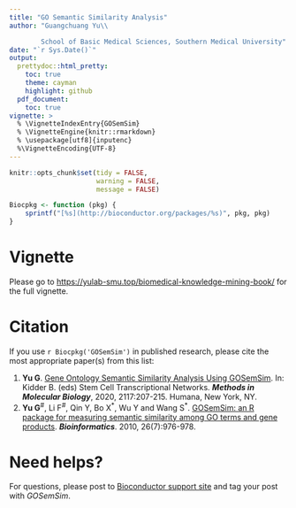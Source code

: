 ```yaml
---
title: "GO Semantic Similarity Analysis"
author: "Guangchuang Yu\\

        School of Basic Medical Sciences, Southern Medical University"
date: "`r Sys.Date()`"
output:
  prettydoc::html_pretty:
    toc: true
    theme: cayman
    highlight: github
  pdf_document:
    toc: true
vignette: >
  % \VignetteIndexEntry{GOSemSim}
  % \VignetteEngine{knitr::rmarkdown}
  % \usepackage[utf8]{inputenc}
  %\VignetteEncoding{UTF-8}
---
```


```r
knitr::opts_chunk$set(tidy = FALSE,
                      warning = FALSE,
                      message = FALSE)
```

```r
Biocpkg <- function (pkg) {
    sprintf("[%s](http://bioconductor.org/packages/%s)", pkg, pkg)
}
```

# Vignette

Please go to <https://yulab-smu.top/biomedical-knowledge-mining-book/> for the full vignette.


# Citation


If you use `r Biocpkg('GOSemSim')` in published research, please cite the most appropriate paper(s) from this list:

1. **Yu G**. [Gene Ontology Semantic Similarity Analysis Using GOSemSim](http://dx.doi.org/10.1007/978-1-0716-0301-7_11). In: Kidder B. (eds) Stem Cell Transcriptional Networks. **_Methods in Molecular Biology_**, 2020, 2117:207-215. Humana, New York, NY. 
2. **Yu G**^#^, Li F^#^, Qin Y, Bo X^\*^, Wu Y and Wang S^\*^. [GOSemSim: an R package for measuring semantic similarity among GO terms and gene products](http://dx.doi.org/10.1093/bioinformatics/btq064). **_Bioinformatics_**. 2010, 26(7):976-978. 



# Need helps?


For questions, please post to [Bioconductor support site](https://support.bioconductor.org/) and tag your post with *GOSemSim*.

